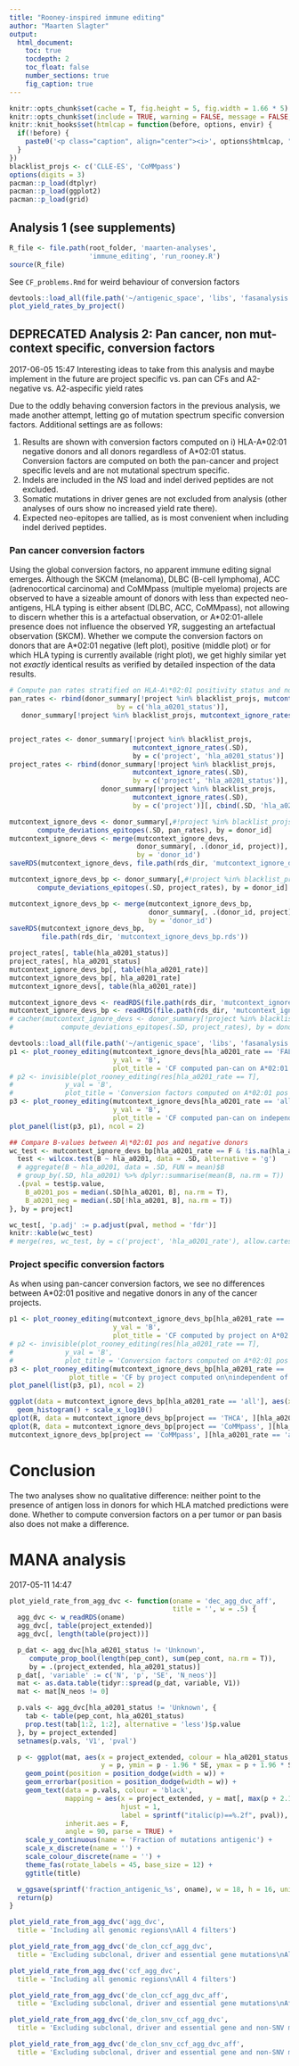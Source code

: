```yaml
---
title: "Rooney-inspired immune editing"
author: "Maarten Slagter"
output:
  html_document:
    toc: true
    tocdepth: 2
    toc_float: false
    number_sections: true
    fig_caption: true
---
```


<style>
img { max-width: none; }
</style>


```r
knitr::opts_chunk$set(cache = T, fig.height = 5, fig.width = 1.66 * 5)
knitr::opts_chunk$set(include = TRUE, warning = FALSE, message = FALSE, echo = FALSE)
knitr::knit_hooks$set(htmlcap = function(before, options, envir) {
  if(!before) {
    paste0('<p class="caption", align="center"><i>', options$htmlcap, "</i></p>")
  }
})
blacklist_projs <- c('CLLE-ES', 'CoMMpass')
options(digits = 3)
pacman::p_load(dtplyr)
pacman::p_load(ggplot2)
pacman::p_load(grid)
```


## Analysis 1 (see supplements)


```r
R_file <- file.path(root_folder, 'maarten-analyses', 
                    'immune_editing', 'run_rooney.R')
source(R_file)
```

See `CF_problems.Rmd` for weird behaviour of conversion factors



```r
devtools::load_all(file.path('~/antigenic_space', 'libs', 'fasanalysis'))
plot_yield_rates_by_project()
```



## DEPRECATED Analysis 2: Pan cancer, non mut-context specific, conversion factors

2017-06-05 15:47 Interesting ideas to take from this analysis and maybe
implement in the future are project specific vs. pan can CFs and A2-negative vs.
A2-aspecific yield rates


Due to the oddly behaving conversion factors in the previous analysis, we made
another attempt, letting go of mutation spectrum specific conversion factors.
Additional settings are as follows:

   1. Results are shown with conversion factors computed on i) HLA-A\*02:01
      negative donors and all donors regardless of A\*02:01 status. Conversion
      factors are computed on both the pan-cancer and project specific levels
      and are not mutational spectrum specific.
   2. Indels are included in the $NS$ load and indel derived peptides are not
      excluded.
   3. Somatic mutations in driver genes are not excluded from analysis (other
      analyses of ours show no increased yield rate there).
   4. Expected neo-epitopes are tallied, as is most convenient when including
      indel derived peptides.


### Pan cancer conversion factors 

Using the global conversion factors, no apparent immune editing signal emerges.
Although the SKCM (melanoma), DLBC (B-cell lymphoma), ACC (adrenocortical
carcinoma) and CoMMpass (multiple myeloma) projects are observed to have a
sizeable amount of donors with less than expected neo-antigens, HLA typing is
either absent (DLBC, ACC, CoMMpass), not allowing to discern whether this is
a artefactual observation, or A\*02:01-allele presence does not influence the
observed $YR$, suggesting an artefactual observation (SKCM). Whether we compute
the conversion factors on donors that are A\*02:01 negative (left plot),
positive (middle plot) or for which HLA typing is currently available (right
plot), we get highly similar yet not *exactly* identical results as verified by
detailed inspection of the data results.

```r
# Compute pan rates stratified on HLA-A\*02:01 positivity status and not stratified
pan_rates <- rbind(donor_summary[!project %in% blacklist_projs, mutcontext_ignore_rates(.SD),
                           by = c('hla_a0201_status')], 
   donor_summary[!project %in% blacklist_projs, mutcontext_ignore_rates(.SD)][, cbind(.SD, 'hla_a0201_status' = 'all')])


project_rates <- donor_summary[!project %in% blacklist_projs,
                               mutcontext_ignore_rates(.SD),
                               by = c('project', 'hla_a0201_status')]
project_rates <- rbind(donor_summary[!project %in% blacklist_projs,
                               mutcontext_ignore_rates(.SD),
                               by = c('project', 'hla_a0201_status')], 
                       donor_summary[!project %in% blacklist_projs,
                               mutcontext_ignore_rates(.SD),
                               by = c('project')][, cbind(.SD, 'hla_a0201_status' = 'all')]) 

mutcontext_ignore_devs <- donor_summary[,#!project %in% blacklist_projs,
       compute_deviations_epitopes(.SD, pan_rates), by = donor_id]
mutcontext_ignore_devs <- merge(mutcontext_ignore_devs,
                                donor_summary[, .(donor_id, project)],
                                by = 'donor_id')
saveRDS(mutcontext_ignore_devs, file.path(rds_dir, 'mutcontext_ignore_devs.rds'))

mutcontext_ignore_devs_bp <- donor_summary[,#!project %in% blacklist_projs,
       compute_deviations_epitopes(.SD, project_rates), by = donor_id]

mutcontext_ignore_devs_bp <- merge(mutcontext_ignore_devs_bp,
                                   donor_summary[, .(donor_id, project)],
                                   by = 'donor_id')
saveRDS(mutcontext_ignore_devs_bp,
        file.path(rds_dir, 'mutcontext_ignore_devs_bp.rds'))
```


```r
project_rates[, table(hla_a0201_status)]
project_rates[, hla_a0201_status]
mutcontext_ignore_devs_bp[, table(hla_a0201_rate)]
mutcontext_ignore_devs_bp[, hla_a0201_rate]
mutcontext_ignore_devs[, table(hla_a0201_rate)]
```

```r
mutcontext_ignore_devs <- readRDS(file.path(rds_dir, 'mutcontext_ignore_devs.rds'))
mutcontext_ignore_devs_bp <- readRDS(file.path(rds_dir, 'mutcontext_ignore_devs_bp.rds'))
# cacher(mutcontext_ignore_devs <- donor_summary[!project %in% blacklist_projs,
#            compute_deviations_epitopes(.SD, project_rates), by = donor_id])
```


```r
devtools::load_all(file.path('~/antigenic_space', 'libs', 'fasanalysis'))
p1 <- plot_rooney_editing(mutcontext_ignore_devs[hla_a0201_rate == 'FALSE'],
                          y_val = 'B',
                          plot_title = 'CF computed pan-can on A*02:01 neg')
# p2 <- invisible(plot_rooney_editing(res[hla_a0201_rate == T],
#             y_val = 'B',
#             plot_title = 'Conversion factors computed on A*02:01 pos'))
p3 <- plot_rooney_editing(mutcontext_ignore_devs[hla_a0201_rate == 'all'], 
                          y_val = 'B',
                          plot_title = 'CF computed pan-can on independent of A:02 status')
plot_panel(list(p3, p1), ncol = 2)
```


```r
## Compare B-values between A\*02:01 pos and negative donors
wc_test <- mutcontext_ignore_devs_bp[hla_a0201_rate == F & !is.na(hla_a0201), {
  test <- wilcox.test(B ~ hla_a0201, data = .SD, alternative = 'g')
  # aggregate(B ~ hla_a0201, data = .SD, FUN = mean)$B
  # group_by(.SD, hla_a0201) %>% dplyr::summarise(mean(B, na.rm = T))
  .(pval = test$p.value,
    B_a0201_pos = median(.SD[hla_a0201, B], na.rm = T),
    B_a0201_neg = median(.SD[!hla_a0201, B], na.rm = T))
}, by = project]

wc_test[, 'p.adj' := p.adjust(pval, method = 'fdr')]
knitr::kable(wc_test)
# merge(res, wc_test, by = c('project', 'hla_a0201_rate'), allow.cartesian = T)
```


### Project specific conversion factors


As when using pan-cancer conversion factors, we see no differences between A\*02:01
positive and negative donors in any of the cancer projects. 


```r
p1 <- plot_rooney_editing(mutcontext_ignore_devs_bp[hla_a0201_rate == 'FALSE'],
                          y_val = 'B',
                          plot_title = 'CF computed by project on A*02:01 neg')
# p2 <- invisible(plot_rooney_editing(res[hla_a0201_rate == T],
#             y_val = 'B',
#             plot_title = 'Conversion factors computed on A*02:01 pos'))
p3 <- plot_rooney_editing(mutcontext_ignore_devs_bp[hla_a0201_rate == 'all'], y_val = 'B',
               plot_title = 'CF by project computed on\nindependent of A:02:01 status')
plot_panel(list(p3, p1), ncol = 2)
```

```r
ggplot(data = mutcontext_ignore_devs_bp[hla_a0201_rate == 'all'], aes(x = B)) + facet_wrap(~project) +
  geom_histogram() + scale_x_log10()
qplot(R, data = mutcontext_ignore_devs_bp[project == 'THCA', ][hla_a0201_rate == 'all'])
qplot(R, data = mutcontext_ignore_devs_bp[project == 'CoMMpass', ][hla_a0201_rate == 'all'])
mutcontext_ignore_devs_bp[project == 'CoMMpass', ][hla_a0201_rate == 'all']
```


# Conclusion


The two analyses show no qualitative difference: neither point to the presence
of antigen loss in donors for which HLA matched predictions were done. Whether
to compute conversion factors on a per tumor or pan basis also does not make
a difference.


# MANA analysis


2017-05-11 14:47


```r
plot_yield_rate_from_agg_dvc <- function(oname = 'dec_agg_dvc_aff', 
                                         title = '', w = .5) {
  agg_dvc <- w_readRDS(oname) 
  agg_dvc[, table(project_extended)]
  agg_dvc[, length(table(project))]

  p_dat <- agg_dvc[hla_a0201_status != 'Unknown',
     compute_prop_bool(length(pep_cont), sum(pep_cont, na.rm = T)), 
     by = .(project_extended, hla_a0201_status)]
  p_dat[, 'variable' := c('N', 'p', 'SE', 'N_neos')]
  mat <- as.data.table(tidyr::spread(p_dat, variable, V1))
  mat <- mat[N_neos != 0]

  p.vals <- agg_dvc[hla_a0201_status != 'Unknown', {
    tab <- table(pep_cont, hla_a0201_status)
    prop.test(tab[1:2, 1:2], alternative = 'less')$p.value
  }, by = project_extended]
  setnames(p.vals, 'V1', 'pval')

  p <- ggplot(mat, aes(x = project_extended, colour = hla_a0201_status, 
                       y = p, ymin = p - 1.96 * SE, ymax = p + 1.96 * SE)) + 
    geom_point(position = position_dodge(width = w)) + 
    geom_errorbar(position = position_dodge(width = w)) +
    geom_text(data = p.vals, colour = 'black', 
              mapping = aes(x = project_extended, y = mat[, max(p + 2.1 * SE)], 
                            hjust = 1,
                            label = sprintf("italic(p)==%.2f", pval)),
              inherit.aes = F,
              angle = 90, parse = TRUE) +
    scale_y_continuous(name = 'Fraction of mutations antigenic') + 
    scale_x_discrete(name = '') + 
    scale_colour_discrete(name = '') + 
    theme_fas(rotate_labels = 45, base_size = 12) +
    ggtitle(title)

  w_ggsave(sprintf('fraction_antigenic_%s', oname), w = 18, h = 16, units = 'cm')
  return(p)
}

plot_yield_rate_from_agg_dvc('agg_dvc',
  title = 'Including all genomic regions\nAll 4 filters')
```


```r
plot_yield_rate_from_agg_dvc('de_clon_ccf_agg_dvc',
  title = 'Excluding subclonal, driver and essential gene mutations\nAll 4 filters')

plot_yield_rate_from_agg_dvc('ccf_agg_dvc',
  title = 'Including all genomic regions\nAll 4 filters')

plot_yield_rate_from_agg_dvc('de_clon_ccf_agg_dvc_aff',
  title = 'Excluding subclonal, driver and essential gene mutations\nAffinity filter')

plot_yield_rate_from_agg_dvc('de_clon_snv_ccf_agg_dvc',
  title = 'Excluding subclonal, driver and essential gene and non-SNV mutations\nFour filters')

plot_yield_rate_from_agg_dvc('de_clon_snv_ccf_agg_dvc_aff',
  title = 'Excluding subclonal, driver and essential gene and non-SNV mutations\nAffinity filter')
```
